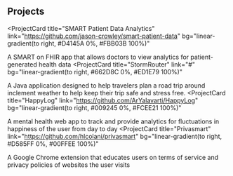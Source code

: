 ## Projects

<ProjectCard
  title="SMART Patient Data Analytics"
  link="https://github.com/jason-crowley/smart-patient-data"
  bg="linear-gradient(to right, #D4145A 0%, #FBB03B 100%)"
>
  A SMART on FHIR app that allows doctors to view analytics for
    patient-generated health data
</ProjectCard>
<ProjectCard
  title="StormRouter"
  link="#"
  bg="linear-gradient(to right, #662D8C 0%, #ED1E79 100%)"
>
  A Java application designed to help travelers plan a road trip around
    inclement weather to help keep their trip safe and stress free.
</ProjectCard>
<ProjectCard
  title="HappyLog"
  link="https://github.com/ArYalavarti/HappyLog"
  bg="linear-gradient(to right, #009245 0%, #FCEE21 100%)"
>
  A mental health web app to track and provide analytics for fluctuations in
    happiness of the user from day to day
</ProjectCard>
<ProjectCard
  title="Privasmart"
  link="https://github.com/hlcolani/privasmart"
  bg="linear-gradient(to right, #D585FF 0%, #00FFEE 100%)"
>
  A Google Chrome extension that educates users on terms of service and privacy
    policies of websites the user visits
</ProjectCard>

